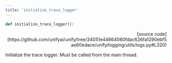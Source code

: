```yaml
---
title: 'initialize_trace_logger'
---
```


```python
def initialize_trace_logger():
```

<p align="right">[source code](https://github.com/unifyai/unify/tree/34051e44664060fdac626fa1290ebf5ae60edace/unify/logging/utils/logs.py#L320)</p>

Initialize the trace logger. Must be called from the main thread.